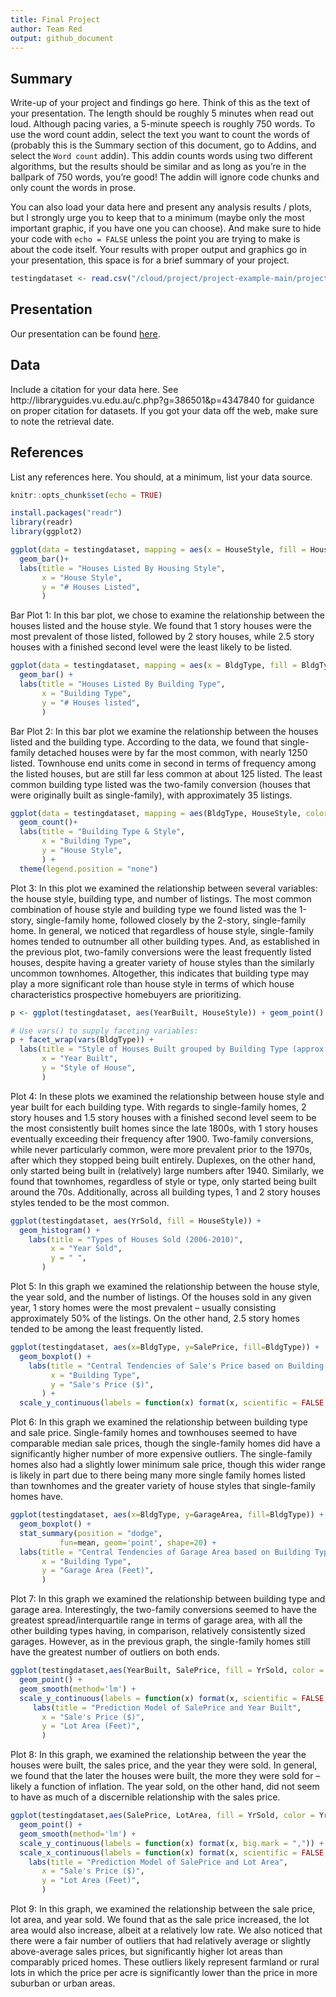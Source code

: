 ```yaml
---
title: Final Project
author: Team Red
output: github_document
---
```


## Summary

Write-up of your project and findings go here. 
Think of this as the text of your presentation. 
The length should be roughly 5 minutes when read out loud.
Although pacing varies, a 5-minute speech is roughly 750 words. 
To use the word count addin, select the text you want to count the words of (probably this is the 
Summary section of this document, go to Addins, and select the `Word count` addin).
This addin counts words using two different algorithms, but the results should be similar and as long as you're in the ballpark of 750 words, you're good! 
The addin will ignore code chunks and only count the words in prose.

You can also load your data here and present any analysis results / plots, but I strongly urge you to keep that to a minimum (maybe only the most important graphic, if you have one you can choose). 
And make sure to hide your code with  `echo = FALSE` unless the point you are trying to make is about the code itself.
Your results with proper output and graphics go in your presentation, this space is for a brief summary of your project.

```r
testingdataset <- read.csv("/cloud/project/project-example-main/project-example-main/data/housing_train.csv")
```

## Presentation

Our presentation can be found [here](presentation/presentation.html).

## Data 

Include a citation for your data here. 
See http://libraryguides.vu.edu.au/c.php?g=386501&p=4347840 for guidance on proper citation for datasets. 
If you got your data off the web, make sure to note the retrieval date.

## References

List any references here. You should, at a minimum, list your data source.




```r
knitr::opts_chunk$set(echo = TRUE)

install.packages("readr")
library(readr)
library(ggplot2)

```

```r

ggplot(data = testingdataset, mapping = aes(x = HouseStyle, fill = HouseStyle,)) + 
  geom_bar()+
  labs(title = "Houses Listed By Housing Style",
       x = "House Style",
       y = "# Houses Listed",
       ) 
```       
Bar Plot 1:
In this bar plot, we chose to examine the relationship between the houses listed and the house style. We found that 1 story houses were the most prevalent of those listed, followed by 2 story houses, while 2.5 story houses with a finished second level were the least likely to be listed.     
       
```r

ggplot(data = testingdataset, mapping = aes(x = BldgType, fill = BldgType)) +
  geom_bar() +
  labs(title = "Houses Listed By Building Type",
       x = "Building Type",
       y = "# Houses listed",
       )
```
Bar Plot 2: 
In this bar plot we examine the relationship between the houses listed and the building type. According to the data, we found that single-family detached houses were by far the most common, with nearly 1250 listed. Townhouse end units come in second in terms of frequency among the listed houses, but are still far less common at about 125 listed. The least common building type listed was the two-family conversion (houses that were originally built as single-family), with approximately 35 listings.

```r
ggplot(data = testingdataset, mapping = aes(BldgType, HouseStyle, color = BldgType)) + 
  geom_count()+
  labs(title = "Building Type & Style",
       x = "Building Type",
       y = "House Style",
       ) +
  theme(legend.position = "none")

```
Plot 3:
In this plot we examined the relationship between several variables: the house style, building type, and number of listings. The most common combination of house style and building type we found listed was the 1-story, single-family home, followed closely by the 2-story, single-family home. In general, we noticed that regardless of house style, single-family homes tended to outnumber all other building types. And, as established in the previous plot, two-family conversions were the least frequently listed houses, despite having a greater variety of house styles than the similarly uncommon townhomes. Altogether, this indicates that building type may play a more significant role than house style in terms of which house characteristics prospective homebuyers are prioritizing. 

```r
p <- ggplot(testingdataset, aes(YearBuilt, HouseStyle)) + geom_point()

# Use vars() to supply faceting variables:
p + facet_wrap(vars(BldgType)) +
  labs(title = "Style of Houses Built grouped by Building Type (approx. 1860-2020)",
       x = "Year Built",
       y = "Style of House",
       )
```
Plot 4:
In these plots we examined the relationship between house style and year built for each building type. With regards to single-family homes, 2 story houses and 1.5 story houses with a finished second level seem to be the most consistently built homes since the late 1800s, with 1 story houses eventually exceeding their frequency after 1900. Two-family conversions, while never particularly common, were more prevalent prior to the 1970s, after which they stopped being built entirely. Duplexes, on the other hand, only started being built in (relatively) large numbers after 1940. Similarly, we found that townhomes, regardless of style or type, only started being built around the 70s. Additionally, across all building types, 1 and 2 story houses styles tended to be the most common.

```r
ggplot(testingdataset, aes(YrSold, fill = HouseStyle)) +
  geom_histogram() +
    labs(title = "Types of Houses Sold (2006-2010)",
         x = "Year Sold",
         y = " ",
       )
```
Plot 5:
In this graph we examined the relationship between the house style, the year sold, and the number of listings. Of the houses sold in any given year, 1 story homes were the most prevalent – usually consisting approximately 50% of the listings. On the other hand, 2.5 story homes tended to be among the least frequently listed.


```r
ggplot(testingdataset, aes(x=BldgType, y=SalePrice, fill=BldgType)) +
  geom_boxplot() +
    labs(title = "Central Tendencies of Sale's Price based on Building Type",
         x = "Building Type",
         y = "Sale's Price ($)",
       ) +
  scale_y_continuous(labels = function(x) format(x, scientific = FALSE, big.mark = ",")) 
```
Plot 6:
In this graph we examined the relationship between building type and sale price. Single-family homes and townhouses seemed to have comparable median sale prices, though the single-family homes did have a significantly higher number of more expensive outliers. The single-family homes also had a slightly lower minimum sale price, though this wider range is likely in part due to there being many more single family homes listed than townhomes and the greater variety of house styles that single-family homes have. 

```r

ggplot(testingdataset, aes(x=BldgType, y=GarageArea, fill=BldgType)) +
  geom_boxplot() +
  stat_summary(position = "dodge",
           fun=mean, geom='point', shape=20) +
  labs(title = "Central Tendencies of Garage Area based on Building Type",
       x = "Building Type",
       y = "Garage Area (Feet)",
       )
```
Plot 7:
In this graph we examined the relationship between building type and garage area. Interestingly, the two-family conversions seemed to have the greatest spread/interquartile range in terms of garage area, with all the other building types having, in comparison, relatively consistently sized garages. However, as in the previous graph, the single-family homes still have the greatest number of outliers on both ends.

```r

ggplot(testingdataset,aes(YearBuilt, SalePrice, fill = YrSold, color = YrSold)) +
  geom_point() +
  geom_smooth(method='lm') +
  scale_y_continuous(labels = function(x) format(x, scientific = FALSE, big.mark = ",")) +
     labs(title = "Prediction Model of SalePrice and Year Built",
       x = "Sale's Price ($)",
       y = "Lot Area (Feet)",
       )
```
Plot 8:
In this graph, we examined the relationship between the year the houses were built, the sales price, and the year they were sold. In general, we found that the later the houses were built, the more they were sold for – likely a function of inflation. The year sold, on the other hand, did not seem to have as much of a discernible relationship with the sales price.

```r

ggplot(testingdataset,aes(SalePrice, LotArea, fill = YrSold, color = YrSold)) +
  geom_point() +
  geom_smooth(method='lm') +
  scale_y_continuous(labels = function(x) format(x, big.mark = ",")) +
  scale_x_continuous(labels = function(x) format(x, scientific = FALSE, big.mark = ",")) +
    labs(title = "Prediction Model of SalePrice and Lot Area",
       x = "Sale's Price ($)",
       y = "Lot Area (Feet)",
       )
```
Plot 9:
In this graph, we examined the relationship between the sale price, lot area, and year sold. We found that as the sale price increased, the lot area would also increase, albeit at a relatively low rate. We also noticed that there were a fair number of outliers that had relatively average or slightly above-average sales prices, but significantly higher lot areas than comparably priced homes. These outliers likely represent farmland or rural lots in which the price per acre is significantly lower than the price in more suburban or urban areas. 


